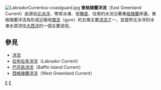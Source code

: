 [[File:LabradorCurrentus-coastguard.jpg|thumb]]
'''東格陵蘭洋流'''（East Greenland Current）由源自[[北冰洋|北冰洋]]，帶來冰凍、低[[鹽度|鹽度]]、往南的水流沿著東[[格陵蘭|格陵蘭]]岸邊。東格陵蘭洋流為形成近極地[[環流|環流]]（gyre）的五條主要[[洋流|洋流]]之一，並提供北冰洋的冰凍水源流往[[大西洋|大西洋]]的一個主要途徑。

== 參見 ==
* [[洋流|洋流]]
* [[拉布拉多洋流|拉布拉多洋流]]（Labrador Current）
* [[巴芬島洋流|巴芬島洋流]]（Baffin Island Current）
* [[西格陵蘭洋流|西格陵蘭洋流]]（West Greenland Current）

[[Category:洋流|E]]
[[Category:北冰洋|E]]
